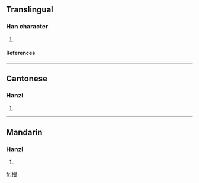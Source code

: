 ==Translingual==
===Han character===
{{Han char|rn=93|rad=牛|as=10|sn=14|four=2356<sub>1</sub>|canj=竹手十手口 (HQJQR)}}
# {{defn|Han|sort=牛10}}
====References====
{{Han ref|kx=0703.240|dkj=20128|dj=1116.220|hdz=31818.010|uh=7297|ud=29335|bh=E2C7|bd=58055}}

----
==Cantonese==
===Hanzi===
{{yue-hanzi|jyut=|y=gaai3}}
# {{defn|Cantonese}}

----
==Mandarin==
===Hanzi===
{{cmn-hanzi|pin=[[jiè]] (jie4)|wg=chieh<sup>4</sup>}}
# {{defn|Mandarin}}

[[fr:犗]]